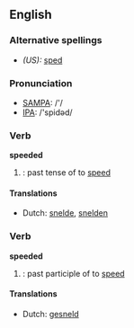 ==English==

===Alternative spellings===
*''(US):'' [[sped]]

===Pronunciation===
*[[w:SAMPA|SAMPA]]: /'/
*[[w:IPA|IPA]]: /'spidəd/

===Verb===
'''speeded'''

# {{UK}}: past tense of to [[speed]]

====Translations====
*Dutch: [[snelde]], [[snelden]]

===Verb===
'''speeded'''

# {{UK}}: past participle of to [[speed]]

====Translations====
*Dutch: [[gesneld]]